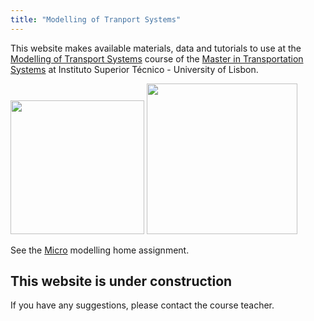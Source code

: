 ```yaml
---
title: "Modelling of Tranport Systems"
---
```


This website makes available materials, data and tutorials to use at the [Modelling of Transport Systems](https://fenix.tecnico.ulisboa.pt/disciplinas/MST11/2024-2025/1-semestre) course of the [Master in Transportation Systems](https://sistemasdetransportes.pt) at Instituto Superior Técnico - University of Lisbon.

![](images/clipboard-991641783.png){fig-align="center" width="214"} ![](images/clipboard-3610264777.png){fig-align="center" width="241"}

See the [Micro](micro.qmd) modelling home assignment.

::: {.callout-caution appearance="simple"}
## This website is under construction

If you have any suggestions, please contact the course teacher.
:::
